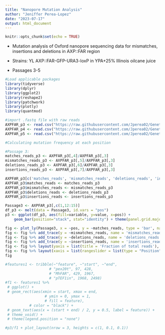 ```yaml
---
title: "Nanopore Mutation Analysis"
author: "Jeniffer Perea-Lopez"
date: "2023-07-17"
output: html_document
---
```


```r
knitr::opts_chunk$set(echo = TRUE)
```

-   Mutation analysis of Oxford nanopore sequencing data for mismatches, insertions and deletions in AXP::FAR region

-   Strains: YL AXP::FAR-GFP-URA3-loxP in YPA+25% Illinois oilcane juice

-   Passages 3-5

```r
#Load applicable packages
library(tidyverse)
library(dplyr)
library(ggplot2)
library(reshape2)
library(patchwork)
library(plotly)
library(quantmod)
```

```r
#import .fastq file with raw reads 
AXPFAR_p3 <- read.csv("https://raw.githubusercontent.com/Jperea02/Genetic-Stability-Fatty-Alcohol-Data-Analysis/main/Jokodola_H3P_1_AXPFAR_p3_stats.csv")
AXPFAR_p4 <- read.csv("https://raw.githubusercontent.com/Jperea02/Genetic-Stability-Fatty-Alcohol-Data-Analysis/main/Jokodola_H3P_2_AXPFAR_p4_stats.csv")
AXPFAR_p5 <- read.csv("https://raw.githubusercontent.com/Jperea02/Genetic-Stability-Fatty-Alcohol-Data-Analysis/main/Jokodola_H3P_3_AXPFAR_p5_stats.csv")
```

```r
#Calculating mutation frequency at each position

#Passage 3:
matches_reads_p3 <- AXPFAR_p3[,4]/AXPFAR_p3[,3]
mismatches_reads_p3 <- AXPFAR_p3[,5]/AXPFAR_p3[,3]
deletions_reads_p3 <- AXPFAR_p3[,6]/AXPFAR_p3[,3]
insertions_reads_p3 <- AXPFAR_p3[,7]/AXPFAR_p3[,3]

AXPFAR_p3[c('matches_reads', 'mismatches_reads', 'deletions_reads', 'insertions_reads')] <- NA
AXPFAR_p3$matches_reads <- matches_reads_p3
AXPFAR_p3$mismatches_reads <- mismatches_reads_p3
AXPFAR_p3$deletions_reads <- deletions_reads_p3
AXPFAR_p3$insertions_reads <- insertions_reads_p3

Passage3 <- AXPFAR_p3[,c(1,12:15)]
df_p3 <- melt(data = Passage3, id.vars = "pos")
p3 <- ggplot(df_p3, aes(fill=variable, y=value, x=pos)) + 
    geom_bar(position="stack", stat="identity") + theme(panel.grid.major = element_blank(), panel.grid.minor = element_blank(), panel.background = element_blank(), axis.line = element_line(colour = "black"))

fig <- plot_ly(Passage3, x = ~pos, y = ~matches_reads, type = 'bar', name = 'matches_reads')
fig <- fig %>% add_trace(y = ~mismatches_reads, name = 'mismatches_reads')
fig <- fig %>% add_trace(y = ~deletions_reads, name = 'deletions_reads')
fig <- fig %>% add_trace(y = ~insertions_reads, name = 'insertions_reads')
fig <- fig %>% layout(yaxis = list(title = 'Fraction of total reads'), xaxis = list(title = 'Position'), barmode = 'stack')
fig <- fig %>% layout(xaxis = list(rangeslider = list(type = "Position")))
fig

#features1 <- tribble(~"feature", ~"start", ~"end",
                    # "pex20t", 97, 428,
                    # "MhFAR", 429, 1967,
                    # "pTEF1in", 1968, 2498)
#f1 <- features1 %>%
 # ggplot() +
 # geom_rect(aes(xmin = start, xmax = end, 
                  # ymin = 0, ymax = 1,
                  # fill = feature),
           # color = "black") +
 # geom_text(aes(x = (start + end) / 2, y = 0.5, label = feature)) +
 # theme_void() +
 # theme(legend.position = "none")

#p3/f1 + plot_layout(nrow = 3, heights = c(1, 0.1, 0.1))
```
